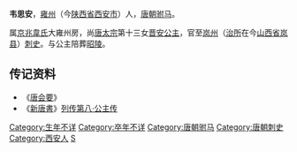 '''韦思安'''，[[雍州_(后赵)|雍州]]（今[[陕西省|陕西省]][[西安市|西安市]]）人，[[唐朝|唐朝]][[驸马|驸马]]。

属[[京兆韋氏|京兆韋氏]]大雍州房，尚[[唐太宗|唐太宗]]第十三女[[晋安公主_(唐太宗)|晋安公主]]，官至[[岚州|岚州]]（[[治所|治所]]在今[[山西省|山西省]][[岚县|岚县]]）[[刺史|刺史]]。与公主陪葬[[唐昭陵|昭陵]]。

== 传记资料 ==
*《[[唐会要|唐会要]]》
*《[[新唐書|新唐書]]》[[s:新唐书/卷083|列传第八·公主传]] 

{{唐朝官员小作品}}
{{DEFAULTSORT:W}}
[[Category:生年不详|Category:生年不详]]
[[Category:卒年不详|Category:卒年不详]]
[[Category:唐朝驸马|Category:唐朝驸马]]
[[Category:唐朝刺史|Category:唐朝刺史]]
[[Category:西安人|Category:西安人]]
[[Category:京兆韦氏|S]]
